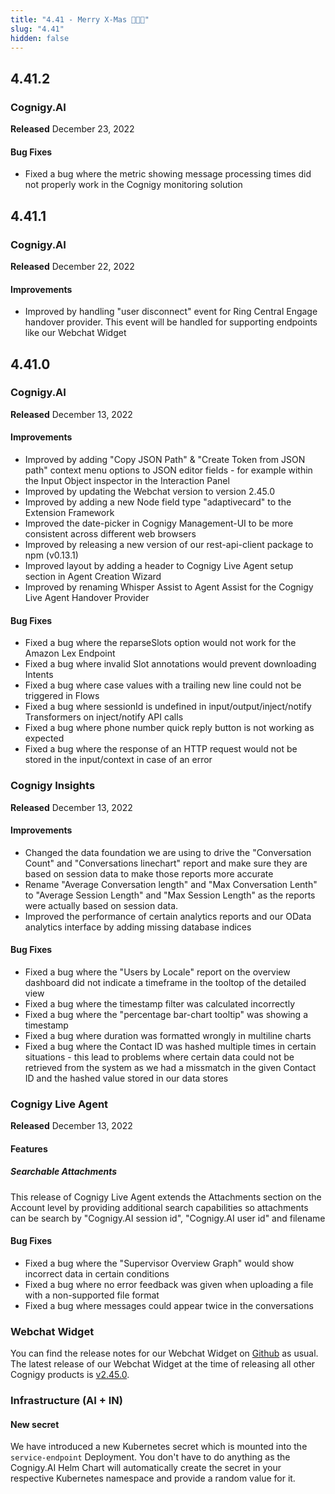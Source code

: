 ```yaml
---
title: "4.41 - Merry X-Mas 🎅🏻🎄"
slug: "4.41"
hidden: false
---
```



<ReleaseNotesKubernetesRepositoryDeprecated/>

## 4.41.2

### Cognigy.AI

**Released** December 23, 2022

#### Bug Fixes
- Fixed a bug where the metric showing message processing times did not properly work in the Cognigy monitoring solution


## 4.41.1

### Cognigy.AI

**Released** December 22, 2022

#### Improvements
- Improved by handling "user disconnect" event for Ring Central Engage handover provider. This event will be handled for supporting endpoints like our Webchat Widget

## 4.41.0

### Cognigy.AI

**Released** December 13, 2022

#### Improvements
- Improved by adding "Copy JSON Path" & "Create Token from JSON path" context menu options to JSON editor fields - for example within the Input Object inspector in the Interaction Panel
- Improved by updating the Webchat version to version 2.45.0
- Improved by adding a new Node field type "adaptivecard" to the Extension Framework
- Improved the date-picker in Cognigy Management-UI to be more consistent across different web browsers
- Improved by releasing a new version of our rest-api-client package to npm (v0.13.1)
- Improved layout by adding a header to Cognigy Live Agent setup section in Agent Creation Wizard
- Improved by renaming Whisper Assist to Agent Assist for the Cognigy Live Agent Handover Provider

#### Bug Fixes
- Fixed a bug where the reparseSlots option would not work for the Amazon Lex Endpoint
- Fixed a bug where invalid Slot annotations would prevent downloading Intents
- Fixed a bug where case values with a trailing new line could not be triggered in Flows
- Fixed a bug where sessionId is undefined in input/output/inject/notify Transformers on inject/notify API calls
- Fixed a bug where phone number quick reply button is not working as expected
- Fixed a bug where the response of an HTTP request would not be stored in the input/context in case of an error

### Cognigy Insights

**Released** December 13, 2022

#### Improvements
- Changed the data foundation we are using to drive the "Conversation Count" and "Conversations linechart" report and make sure they are based on session data to make those reports more accurate
- Rename "Average Conversation length" and "Max Conversation Lenth" to "Average Session Length" and "Max Session Length" as the reports were actually based on session data.
- Improved the performance of certain analytics reports and our OData analytics interface by adding missing database indices

#### Bug Fixes
- Fixed a bug where the "Users by Locale" report on the overview dashboard did not indicate a timeframe in the tooltop of the detailed view
- Fixed a bug where the timestamp filter was calculated incorrectly
- Fixed a bug where the "percentage bar-chart tooltip" was showing a timestamp
- Fixed a bug where duration was formatted wrongly in multiline charts
- Fixed a bug where the Contact ID was hashed multiple times in certain situations - this lead to problems where certain data could not be retrieved from the system as we had a missmatch in the given Contact ID and the hashed value stored in our data stores

### Cognigy Live Agent

**Released** December 13, 2022

#### Features
##### Searchable Attachments
This release of Cognigy Live Agent extends the Attachments section on the Account level by providing additional search capabilities so attachments can be search by "Cognigy.AI session id", "Cognigy.AI user id" and filename

#### Bug Fixes
- Fixed a bug where the "Supervisor Overview Graph" would show incorrect data in certain conditions
- Fixed a bug where no error feedback was given when uploading a file with a non-supported file format
- Fixed a bug where messages could appear twice in the conversations

### Webchat Widget
You can find the release notes for our Webchat Widget on [Github](https://github.com/Cognigy/WebchatWidget/releases) as usual. The latest release of our Webchat Widget at the time of releasing all other Cognigy products is [v2.45.0](https://github.com/Cognigy/WebchatWidget/releases/tag/v2.45.0).

### Infrastructure (AI + IN)

#### New secret
We have introduced a new Kubernetes secret which is mounted into the `service-endpoint` Deployment. You don't have to do anything as the Cognigy.AI Helm Chart will automatically create the secret in your respective Kubernetes namespace and provide a random value for it.
